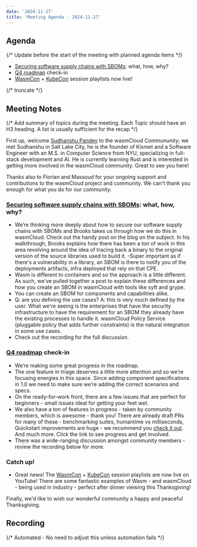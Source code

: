 ```yaml
---
date: '2024-11-27'
title: 'Meeting Agenda - 2024-11-27'
---
```


## Agenda

{/* Update before the start of the meeting with planned agenda items */}

- [Securing software supply chains with SBOMs](https://wasmcloud.com/blog/2024-11-14-secure-your-wasmcloud-supply-chain-with-sboms): what, how, why?
- [Q4 roadmap](https://github.com/orgs/wasmCloud/projects/7/views/12) check-in
- [WasmCon](https://youtube.com/playlist?list=PLbzoR-pLrL6o0UD4PoO0H_RnoToEiWBIS&feature=shared) + [KubeCon](https://youtube.com/playlist?list=PLj6h78yzYM2Pw4mRw4S-1p_xLARMqPkA7&feature=shared) session playlists now live!

{/* truncate */}

## Meeting Notes

{/* Add summary of topics during the meeting. Each Topic should have an H3 heading. A list is usually sufficient for the recap */}

First up, welcome [Sudhanshu Pandey](https://www.linkedin.com/in/sp6370/) to the wasmCloud Commununity; we met Sudhanshu in Salt Lake City, he is the founder of Kismet and a Software Engineer with an M.S. in Computer Science from NYU, specializing in full-stack development and AI. He is currently learning Rust and is interested in getting more involved in the wasmCloud community. Great to see you here!

Thanks also to Florian and Massoud for your ongoing support and contributions to the wasmCloud project and community. We can't thank you enough for what you do for our community.

### [Securing software supply chains with SBOMs](https://wasmcloud.com/blog/2024-11-14-secure-your-wasmcloud-supply-chain-with-sboms): what, how, why?

- We’re thinking more deeply about how to secure our software supply chains with SBOMs and Brooks takes us through how we do this in wasmCloud. Check out the handy post on the blog on the subject. In his walkthrough, Brooks explains how there has been a ton of work in this area revolving around the idea of tracing back a binary to the original version of the source libraries used to build it.
-Super important as if there's a vulnerability in a library, an SBOM is there to notify you of the deployments artifacts, infra deployed that rely on that CPE.
- Wasm is different to containers and so the approach is a little different. As such, we've pulled together a post to explain these differences and how you create an SBOM in wasmCloud with tools like syft and grype.
- You can create an SBOM for components and capabilities alike.
- Q: are you defining the use cases? A: this is very much defined by the user. What we're seeing is the enterprises that have the security infrastructure to have the requirement for an SBOM they already have the existing processes to handle it. wasmCloud Policy Service (pluggable policy that adds further constraints) is the natural integration in some use cases.
- Check out the recording for the full discussion.

### [Q4 roadmap](https://github.com/orgs/wasmCloud/projects/7/views/12) check-in

- We’re making some great progress in the roadmap.
- The one feature in triage deserves a little more attention and so we’re focusing energies in this space. Since adding component specifications in 1.0 we need to make sure we’re adding the correct scenarios and specs.
- On the ready-for-work front, there are a few issues that are perfect for beginners - small issues ideal for getting your feet wet.
- We also have a ton of features in progress - taken by community members, which is awesome - thank you! There are already draft PRs for many of these - benchmarking suites, humantime vs milliseconds, Quickstart improvements are huge - we recommend you [check it out](https://wasmcloud.com/docs/tour/hello-world). And much more. Click the link to see progress and get involved.
- There was a wide-ranging discussion amongst community members - review the recording below for more.

### Catch up!

- Great news! The [WasmCon](https://youtube.com/playlist?list=PLbzoR-pLrL6o0UD4PoO0H_RnoToEiWBIS&feature=shared) + [KubeCon](https://youtube.com/playlist?list=PLj6h78yzYM2Pw4mRw4S-1p_xLARMqPkA7&feature=shared) session playlists are now live on YouTube! There are some fantastic examples of Wasm - and wasmCloud - being used in industry - perfect after dinner viewing this Thanksgiving!

Finally, we'd like to wish our wonderful community a happy and peaceful Thanksgiving.

## Recording

{/* Automated - No need to adjust this unless automation fails */}

<YouTube url="https://www.youtube.com/watch?v=Y7ASWBq2NQA" />
